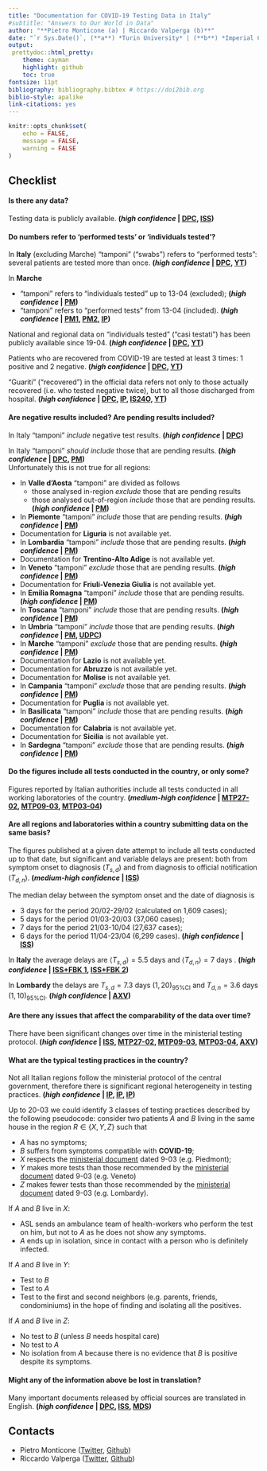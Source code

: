 ```yaml
---
title: "Documentation for COVID-19 Testing Data in Italy"
#subtitle: "Answers to Our World in Data"
author: "**Pietro Monticone (a) | Riccardo Valperga (b)**"
date: "`r Sys.Date()`, (**a**) *Turin University* | (**b**) *Imperial College London*"
output:
 prettydoc::html_pretty:
    theme: cayman
    highlight: github
    toc: true
fontsize: 11pt
bibliography: bibliography.bibtex # https://doi2bib.org
biblio-style: apalike
link-citations: yes
---
```


```r
knitr::opts_chunk$set(
	echo = FALSE,
	message = FALSE,
	warning = FALSE
)
```

## **Checklist**

#### **Is there any data?**

Testing data is publicly available. **(*high confidence* | [DPC](https://github.com/pcm-dpc/COVID-19), [ISS](https://www.epicentro.iss.it/coronavirus/))**

#### **Do numbers refer to ‘performed tests’ or ‘individuals tested’?**

In **Italy** (excluding Marche) "tamponi" ("swabs") refers to "performed tests": several patients are tested more than once. **(*high confidence* | [DPC](https://github.com/pcm-dpc/COVID-19), [YT](https://www.youtrend.it/2020/03/25/coronavirus-il-rebus-dei-tamponi-multipli/))**

In **Marche** 

* "tamponi" refers to "individuals tested" up to 13-04 (excluded); **(*high confidence* | [PM](https://twitter.com/PietroMonticone/status/1250342505180086272?s=20))**
* "tamponi" refers to "performed tests" from 13-04 (included). **(*high confidence* | [PM1](https://twitter.com/PietroMonticone/status/1250807637836521473?s=20), [PM2](https://twitter.com/PietroMonticone/status/1250811022023307266?s=20), [IP](https://www.ilpost.it/2020/04/14/coronavirus-marche-tamponi-numeri-sbagliati/))**

National and regional data on "individuals tested" ("casi testati") has been publicly available since 19-04. **(*high confidence* | [DPC](https://github.com/pcm-dpc/COVID-19), [YT](https://www.youtrend.it/2020/04/21/coronavirus-tamponi-ecco-quante-persone-sono-state-testate-in-ogni-regione/))**

Patients who are recovered from COVID-19 are tested at least 3 times: 1 positive and 2 negative. **(*high confidence* | [DPC](https://github.com/pcm-dpc/COVID-19), [YT](https://www.youtrend.it/2020/03/25/coronavirus-il-rebus-dei-tamponi-multipli/))**

"Guariti" ("recovered") in the official data refers not only to those actually recovered (i.e. who tested negative twice), but to all those discharged from hospital. **(*high confidence* | [DPC](https://github.com/pcm-dpc/COVID-19), [IP](https://www.ilpost.it/2020/04/02/guariti-coronavirus-protezione-civile/), [IS24O](https://www.sanita24.ilsole24ore.com/art/aziende-e-regioni/2020-04-02/coronavirus-cartabellotta-fondazione-gimbe-sovrastimato-numero-guariti-rischi-serve-chiarezza-orientare-scelte-103855.php?uuid=ADkV6eH), [YT](https://www.youtrend.it/2020/04/02/coronavirus-la-sovrastima-dei-casi-guariti/))**

#### **Are negative results included? Are pending results included?**

In Italy "tamponi" *include* negative test results. **(*high confidence* | [DPC](https://github.com/pcm-dpc/COVID-19))**

In Italy "tamponi" *should include* those that are pending results. **(*high confidence* | [DPC](https://github.com/pcm-dpc/COVID-19), [PM](https://twitter.com/PietroMonticone/status/1249011420404027392?s=20))** <br> Unfortunately this is not true for all regions:

  * In **Valle d'Aosta** "tamponi" are divided as follows
    * those analysed in-region *exclude* those that are pending results
    * those analysed out-of-region *include* those that are pending results. **(*high confidence* | [PM](https://twitter.com/PietroMonticone/status/1250137178149183493?s=20))**
  * In **Piemonte** "tamponi" *include* those that are pending results. **(*high confidence* | [PM](https://twitter.com/PietroMonticone/status/1249012877282983943?s=20))**
  * Documentation for **Liguria** is not available yet.
  * In **Lombardia** "tamponi" *include* those that are pending results. **(*high confidence* | [PM](https://twitter.com/PietroMonticone/status/1249106827083726849?s=20))**
  * Documentation for **Trentino-Alto Adige** is not available yet. 
  * In **Veneto** "tamponi" *exclude* those that are pending results. **(*high confidence* | [PM](https://twitter.com/PietroMonticone/status/1249755809686355968?s=20))**
  * Documentation for **Friuli-Venezia Giulia** is not available yet.
  * In **Emilia Romagna** "tamponi" *include* those that are pending results. **(*high confidence* | [PM](https://twitter.com/PietroMonticone/status/1250111453782249475?s=20))**
  * In **Toscana** "tamponi" *include* those that are pending results. **(*high confidence* | [PM](https://twitter.com/PietroMonticone/status/1254391540589506560?s=20))**
  * In **Umbria** "tamponi" *include* those that are pending results. **(*high confidence* | [PM](https://twitter.com/PietroMonticone/status/1250136459862069253?s=20), [UDPC](https://github.com/Regione-Umbria/coronavirus))**
  * In **Marche** "tamponi" *exclude* those that are pending results. **(*high confidence* | [PM](https://twitter.com/PietroMonticone/status/1250342505180086272?s=20))**
  * Documentation for **Lazio** is not available yet.
  * Documentation for **Abruzzo** is not available yet.
  * Documentation for **Molise** is not available yet.
  * In **Campania** "tamponi" *exclude* those that are pending results. **(*high confidence* | [PM](https://twitter.com/PietroMonticone/status/1249747835685343233?s=20))**
  * Documentation for **Puglia** is not available yet.
  * In **Basilicata** "tamponi" *include* those that are pending results. **(*high confidence* | [PM](https://twitter.com/PietroMonticone/status/1249379417043931137?s=20))**
  * Documentation for **Calabria** is not available yet.
  * Documentation for **Sicilia** is not available yet.
  * In **Sardegna** "tamponi" *exclude* those that are pending results. **(*high confidence* | [PM](https://twitter.com/PietroMonticone/status/1250827560965091335?s=20))**

#### **Do the figures include all tests conducted in the country, or only some?**

Figures reported by Italian authorities include all tests conducted in all working laboratories of the country. **(*medium-high confidence* | [MTP27-02](http://www.trovanorme.salute.gov.it/norme/renderNormsanPdf?anno=2020&codLeg=73444&parte=1%20&serie=null), [MTP09-03](https://www.fnopi.it/wp-content/uploads/2020/03/Circolare_9_marzo_2020.pdf), [MTP03-04](http://www.trovanorme.salute.gov.it/norme/renderNormsanPdf?anno=2020&codLeg=73799&parte=1%20&serie=null))**

#### **Are all regions and laboratories within a country submitting data on the same basis?**

The figures published at a given date attempt to include all tests conducted up to that date, but significant and variable delays are present: both from symptom onset to diagnosis ($T_{s,d}$) and from diagnosis to official notification ($T_{d,n}$). **(*medium-high confidence* | [ISS](https://www.epicentro.iss.it/coronavirus/bollettino/Bollettino-sorveglianza-integrata-COVID-19_6-aprile-2020.pdf))**

The median delay between the symptom onset and the date of diagnosis is 

* 3 days for the period 20/02-29/02 (calculated on 1,609 cases);
* 5 days for the period 01/03-20/03 (37,060 cases);
* 7 days for the period 21/03-10/04 (27,637 cases); 
* 6 days for the period 11/04-23/04 (6,299 cases). **(*high confidence* | [ISS](https://www.epicentro.iss.it/coronavirus/bollettino/Bollettino-sorveglianza-integrata-COVID-19_6-aprile-2020.pdf))**

In **Italy** the average delays are $\langle T_{s,d} \rangle = 5.5 \text{ days }$ and $\langle T_{d,n} \rangle = 7 \text{ days }$. **(*high confidence* | [ISS+FBK 1](https://youtu.be/0ZUlIOuJKjI?t=226), [ISS+FBK 2](https://www.medrxiv.org/content/10.1101/2020.04.08.20056861v1))**

In **Lombardy** the delays are $T_{s,d}= 7.3 \text{ days } (1,20)_{95\% \text{CI}}$ and $T_{d,n} = 3.6 \text{ days } (1,10)_{95\% \text{CI}}$. **(*high confidence* | [AXV](https://arxiv.org/ftp/arxiv/papers/2003/2003.09320.pdf))**

#### **Are there any issues that affect the comparability of the data over time?**

There have been significant changes over time in the ministerial testing protocol. **(*high confidence* | [ISS](https://www.epicentro.iss.it/en/coronavirus/bollettino/Infografica_8aprile%20ENG.pdf), [MTP27-02](http://www.trovanorme.salute.gov.it/norme/renderNormsanPdf?anno=2020&codLeg=73444&parte=1%20&serie=null), [MTP09-03](https://www.fnopi.it/wp-content/uploads/2020/03/Circolare_9_marzo_2020.pdf), [MTP03-04](http://www.trovanorme.salute.gov.it/norme/renderNormsanPdf?anno=2020&codLeg=73799&parte=1%20&serie=null), [AXV](https://arxiv.org/ftp/arxiv/papers/2003/2003.09320.pdf))**

#### **What are the typical testing practices in the country?**

Not all Italian regions follow the ministerial protocol of the central government, therefore there is significant regional heterogeneity in testing practices. **(*high confidence* | [IP](https://www.ilpost.it/2020/03/31/contagi-coronavirus-imperial-college-london/), [IP](https://www.ilpost.it/2020/03/27/tamponi-lombardia-fontana-coronavirus/), [IP](https://www.ilpost.it/2020/03/26/coronavirus-tamponi-eseguiti-persone-testate/))**

Up to 20-03 we could identify 3 classes of testing practices described by the following pseudocode: consider two patients $A$ and $B$ living in the same house in the region $R \in \{X, Y, Z\}$ such that

* $A$ has no symptoms;
* $B$ suffers from symptoms compatible with **COVID-19**;
* $X$ respects the [ministerial document](https://www.fnopi.it/wp-content/uploads/2020/03/Circolare_9_marzo_2020.pdf) dated 9-03 (e.g. Piedmont);
* $Y$ makes more tests than those recommended by the [ministerial document](https://www.fnopi.it/wp-content/uploads/2020/03/Circolare_9_marzo_2020.pdf) dated 9-03 (e.g. Veneto)
* $Z$ makes fewer tests than those recommended by the [ministerial document](https://www.fnopi.it/wp-content/uploads/2020/03/Circolare_9_marzo_2020.pdf) dated 9-03 (e.g. Lombardy). 

If $A$ and $B$ live in $X$:

  * ASL sends an ambulance team of health-workers who perform the test on him, but not to $A$ as he does not show any symptoms.
  * $A$ ends up in isolation, since in contact with a person who is definitely infected.

If $A$ and $B$ live in $Y$:

  * Test to $B$ 
  * Test to $A$ 
  * Test to the first and second neighbors (e.g. parents, friends, condominiums) in the hope of finding and isolating all the positives.

If $A$ and $B$ live in $Z$:

  * No test to $B$ (unless $B$ needs hospital care)
  * No test to $A$
  * No isolation from $A$ because there is no evidence that $B$ is positive despite its symptoms.


#### **Might any of the information above be lost in translation?**

Many important documents released by official sources are translated in English. **(*high confidence* | [DPC](https://github.com/pcm-dpc/COVID-19), [ISS](https://www.epicentro.iss.it/coronavirus/), [MDS](http://www.salute.gov.it/portale/home.html))**

## **Contacts** 

* Pietro Monticone ([Twitter](https://twitter.com/PietroMonticone), [Github](https://github.com/pitmonticone))
* Riccardo Valperga ([Twitter](https://twitter.com/Riccard91650458), [Github](https://github.com/Ricvalp))
